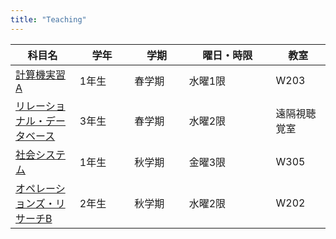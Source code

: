 ```yaml
---
title: "Teaching"
---
```


| **科目名** | **学年** | **学期** | **曜日・時限** | **教室** |
|------------|----------|----------|----------------|----------|
| [計算機実習A](https://zi-ang-liu.github.io/jb-computer-literacy) | 1年生 | 春学期 | 水曜1限 | W203 |
| [リレーショナル・データベース](https://zi-ang-liu.github.io/jb-database) | 3年生 | 春学期 | 水曜2限 | 遠隔視聴覚室 |
| [社会システム](https://zi-ang-liu.github.io/jb-sse) | 1年生 | 秋学期 | 金曜3限 | W305 |
| [オペレーションズ・リサーチB](https://zi-ang-liu.github.io/jb-or) | 2年生 | 秋学期 | 水曜2限 | W202 |
